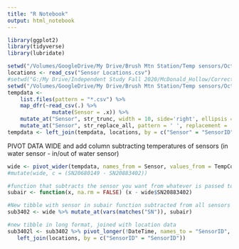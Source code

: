 ```yaml
---
title: "R Notebook"
output: html_notebook
---
```


```r
library(ggplot2)
library(tidyverse)
library(lubridate)
```

```r
setwd("/Volumes/GoogleDrive/My Drive/Brush Mtn Station/Temp sensors/Oct2_2020_download")
locations <- read_csv("Sensor Locations.csv")
#setwd("G:/My Drive/Independent Study Fall 2020/McDonald_Hollow/Corrected Temperature Files")
setwd("/Volumes/GoogleDrive/My Drive/Brush Mtn Station/Temp sensors/Oct2_2020_download/Corrected Temperature Files")
tempdata <-
    list.files(pattern = "*.csv") %>% 
    map_dfr(~read_csv(.) %>% 
              mutate(Sensor = .x)) %>%
    mutate_at("Sensor", str_trunc, width = 10, side='right', ellipsis = '') %>%
    mutate_at("Sensor", str_replace_all, pattern = ' ', replacement = '')
tempdata <- left_join(tempdata, locations, by = c("Sensor" = "SensorID"))

```

PIVOT DATA WIDE and add column subtracting temperatures of sensors (in water sensor - in/out of water sensor)
```r



wide <- pivot_wider(tempdata, names_from = Sensor, values_from = TempCor_F, DateTime) 
#mutate(wide, c = (SN20680149 - SN20883402))

#function that subtracts the sensor you want from whatever is passed to it
subair <- function(x, na.rm = FALSE) (x - wide$SN20883402)

#New tibble with sensor in subair function subtracted from all sensors
sub3402 <- wide %>% mutate_at(vars(matches("SN")), subair)

#new tibble in long format, joined with location data
sub3402l <- sub3402 %>% pivot_longer(!DateTime, names_to = "SensorID", values_to = "TempFsub") %>%
   left_join(locations, by = c("SensorID" = "SensorID"))


```



